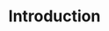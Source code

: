 ---
title: Introduction
description: Introduction to Tabler Illustrations and their key features.
summary: Tabler Illustrations is a collection of high-quality, customizable illustrations designed to enhance the visual appeal of your projects. These illustrations align seamlessly with the Tabler design system, making it easy to create engaging and cohesive designs for websites, apps, and presentations
---